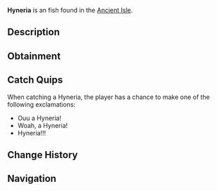 {{FishInfobox
|image          = Hyneria.png
|rarity         = Unusual
|sea            = First Sea
|location       = [[Ancient Isle]]
|sublocation    = 
|sources        = Fishing Rod
|radar_location = 
|xp             = 120
|weather        = Foggy
|time           = 
|season         = Spring
|bait           = 
|base_weight    = 1800
|base_value     = 145
|weight_range   = 800
|base_chance    = 30
|base_resil     = 75
}}
'''Hyneria''' is an {{Rarity|Unusual}} fish found in the [[Ancient Isle]].

== Description ==
{{Description|Hyneria is a giant, predatory lobe-finned fish from the Devonian, ambushing prey with powerful jaws, sharp teeth, and remarkable swimming agility.|Bestiary Entry}}

== Obtainment ==
{{Description|Can be found in the waters of the Ancient Isle.|Bestiary Hint}}
{{Fish Availability|
Ancient Isle/Freshwater Pond
Ancient Isle/Surrounding Ocean
Ancient Isle/Waterfall
|top_rods      = 
Krampus's Rod\416606.8\663017.37;
Magma Rod\403098.02\641518.54;
Great Rod of Oscar\238344.72\299911.7;
Astralhook Rod\223891.57\304168.4;
Ethereal Prism Rod\223007.51\304089.93;
Magnet Rod\144814.79\483980.62;
Heaven's Rod\169047.48\419080.26;
Leviathan's Fang Rod\222737.55\367488.01;
Seraphic Rod\215221.62\305426.11;
No-Life Rod\209635.5\320941.12;
Challenger's Rod\203135.89\303519.71;
Rod Of The Forgotten Fang\201774.7\302140.17;
Free Spirit Rod\198212.17\306015.61;
Blazebringer Rod\185432.59\285976.33;
Rod Of The Depths\181913.92\277512.23;
Rod Of The Exalted One\178745.01\262530.25;
Trident Rod\175255.56\254861.31;
Zeus Rod\174891.52\269750.77;
Verdant Shear Rod\170921.96\270659.86;
Depthseeker Rod\156008.12\249287.81;
Avalanche Rod\140819.69\225841.26;
Volcanic Rod\136259.52\211819.27;
Steady Rod\57918.64\75249.51
|recommended   = Ethereal Prism Rod
}}

== Catch Quips ==
When catching a Hyneria, the player has a chance to make one of the following exclamations:
* Ouu a Hyneria!
* Woah, a Hyneria!
* Hyneria!!!

== Change History ==
{{Change History|{{subst:Current Version}}}}

== Navigation ==
{{Fish Navbox|Ancient Isle}}